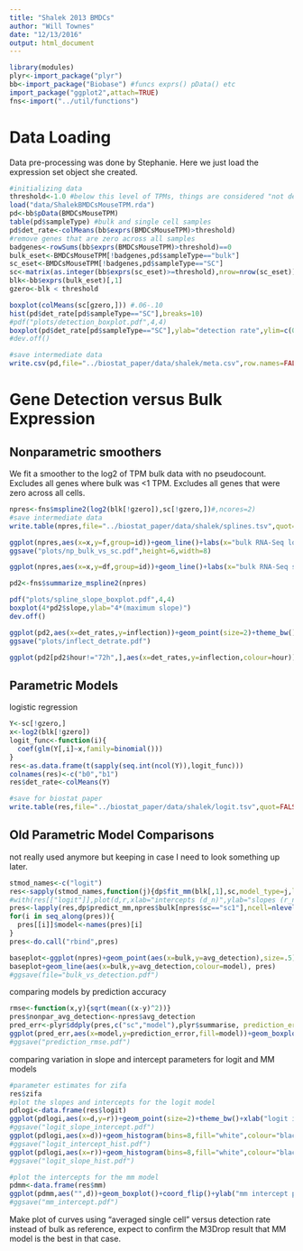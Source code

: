 ```yaml
---
title: "Shalek 2013 BMDCs"
author: "Will Townes"
date: "12/13/2016"
output: html_document
---
```


```r
library(modules)
plyr<-import_package("plyr")
bb<-import_package("Biobase") #funcs exprs() pData() etc
import_package("ggplot2",attach=TRUE)
fns<-import("../util/functions")
```

# Data Loading

Data pre-processing was done by Stephanie. Here we just load the expression set object she created.

```r
#initializing data
threshold<-1.0 #below this level of TPMs, things are considered "not detected"
load("data/ShalekBMDCsMouseTPM.rda")
pd<-bb$pData(BMDCsMouseTPM)
table(pd$sampleType) #bulk and single cell samples
pd$det_rate<-colMeans(bb$exprs(BMDCsMouseTPM)>threshold)
#remove genes that are zero across all samples
badgenes<-rowSums(bb$exprs(BMDCsMouseTPM)>threshold)==0 
bulk_eset<-BMDCsMouseTPM[!badgenes,pd$sampleType=="bulk"]
sc_eset<-BMDCsMouseTPM[!badgenes,pd$sampleType=="SC"]
sc<-matrix(as.integer(bb$exprs(sc_eset)>=threshold),nrow=nrow(sc_eset)) #binary 0/1 matrix indicating whether gene was nonzero
blk<-bb$exprs(bulk_eset)[,1]
gzero<-blk < threshold

boxplot(colMeans(sc[gzero,])) #.06-.10
hist(pd$det_rate[pd$sampleType=="SC"],breaks=10)
#pdf("plots/detection_boxplot.pdf",4,4)
boxplot(pd$det_rate[pd$sampleType=="SC"],ylab="detection rate",ylim=c(0,.18)) #save as 4x4 image
#dev.off()

#save intermediate data
write.csv(pd,file="../biostat_paper/data/shalek/meta.csv",row.names=FALSE)
```

# Gene Detection versus Bulk Expression

## Nonparametric smoothers

We fit a smoother to the log2 of TPM bulk data with no pseudocount. Excludes all genes where bulk was <1 TPM. Excludes all genes that were zero across all cells.

```r
npres<-fns$mspline2(log2(blk[!gzero]),sc[!gzero,])#,ncores=2)
#save intermediate data
write.table(npres,file="../biostat_paper/data/shalek/splines.tsv",quot=FALSE,row.names=FALSE)
```
```r
ggplot(npres,aes(x=x,y=f,group=id))+geom_line()+labs(x="bulk RNA-Seq log2-expression",y="single cell detection rate")+ theme_bw()+ylim(0,1)
ggsave("plots/np_bulk_vs_sc.pdf",height=6,width=8)

ggplot(npres,aes(x=x,y=df,group=id))+geom_line()+labs(x="bulk RNA-Seq smoothed avg expr",y="derivative of single cell detection rate")+ theme_bw()

pd2<-fns$summarize_mspline2(npres)

pdf("plots/spline_slope_boxplot.pdf",4,4)
boxplot(4*pd2$slope,ylab="4*(maximum slope)")
dev.off()

ggplot(pd2,aes(x=det_rates,y=inflection))+geom_point(size=2)+theme_bw()+xlab("detection rate")+ylab("inflection point")
ggsave("plots/inflect_detrate.pdf")

ggplot(pd2[pd2$hour!="72h",],aes(x=det_rates,y=inflection,colour=hour))+geom_point(size=2)+theme_bw()+xlab("detection rate")+ylab("inflection point")+theme(legend.position="element_blank")
```

## Parametric Models

logistic regression

```r
Y<-sc[!gzero,]
x<-log2(blk[!gzero])
logit_func<-function(i){
  coef(glm(Y[,i]~x,family=binomial()))
}
res<-as.data.frame(t(sapply(seq.int(ncol(Y)),logit_func)))
colnames(res)<-c("b0","b1")
res$det_rate<-colMeans(Y)

#save for biostat paper
write.table(res,file="../biostat_paper/data/shalek/logit.tsv",quot=FALSE,row.names=FALSE)
```

## Old Parametric Model Comparisons

not really used anymore but keeping in case I need to look something up later.

```r
stmod_names<-c("logit")
res<-sapply(stmod_names,function(j){dp$fit_mm(blk[,1],sc,model_type=j,lo=.1,hi=.98,pseudocount=pseudocount)},simplify=FALSE)
#with(res[["logit"]],plot(d,r,xlab="intercepts (d_n)",ylab="slopes (r_n)"))
pres<-lapply(res,dp$predict_mm,npres$bulk[npres$sc=="sc1"],ncell=nlevels(npres$sc))
for(i in seq_along(pres)){
  pres[[i]]$model<-names(pres)[i]
}
pres<-do.call("rbind",pres)

baseplot<-ggplot(npres)+geom_point(aes(x=bulk,y=avg_detection),size=.5)+facet_wrap(~sc,nrow=6)+theme_bw()+ylab("smoothed single cell detection rate")+xlab("bulk RNA-Seq expression")
baseplot+geom_line(aes(x=bulk,y=avg_detection,colour=model), pres)
#ggsave(file="bulk_vs_detection.pdf")
```

comparing models by prediction accuracy

```r
rmse<-function(x,y){sqrt(mean((x-y)^2))}
pres$nonpar_avg_detection<-npres$avg_detection
pred_err<-plyr$ddply(pres,c("sc","model"),plyr$summarise, prediction_error=rmse(avg_detection,nonpar_avg_detection))
ggplot(pred_err,aes(x=model,y=prediction_error,fill=model))+geom_boxplot()+theme_bw()+coord_flip()+ylab("prediction error (rmse)")
#ggsave("prediction_rmse.pdf")
```

comparing variation in slope and intercept parameters for logit and MM models

```r
#parameter estimates for zifa
res$zifa
#plot the slopes and intercepts for the logit model
pdlogi<-data.frame(res$logit)
ggplot(pdlogi,aes(x=d,y=r))+geom_point(size=2)+theme_bw()+xlab("logit intercept parameter")+ylab("logit slope parameter")
#ggsave("logit_slope_intercept.pdf")
ggplot(pdlogi,aes(x=d))+geom_histogram(bins=8,fill="white",colour="black")+xlab("logit intercepts")+theme_bw()
#ggsave("logit_intercept_hist.pdf")
ggplot(pdlogi,aes(x=r))+geom_histogram(bins=8,fill="white",colour="black")+xlab("logit slopes")+theme_bw()
#ggsave("logit_slope_hist.pdf")

#plot the intercepts for the mm model
pdmm<-data.frame(res$mm)
ggplot(pdmm,aes("",d))+geom_boxplot()+coord_flip()+ylab("mm intercept parameter")+xlab("")
#ggsave("mm_intercept.pdf")
```

Make plot of curves using "averaged single cell" versus detection rate instead of bulk as reference, expect to confirm the M3Drop result that MM model is the best in that case.
